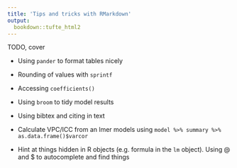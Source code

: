 ```yaml
---
title: 'Tips and tricks with RMarkdown'
output: 
  bookdown::tufte_html2
---
```




TODO, cover

- Using `pander` to format tables nicely
- Rounding of values with `sprintf`

- Accessing `coefficients()`
- Using `broom` to tidy model results

- Using bibtex and citing in text

- Calculate VPC/ICC from an lmer models using `model %>% summary %>% as.data.frame()$varcor`
- Hint at things hidden in R objects (e.g. formula in the `lm` object). Using @ and $ to autocomplete and find things




